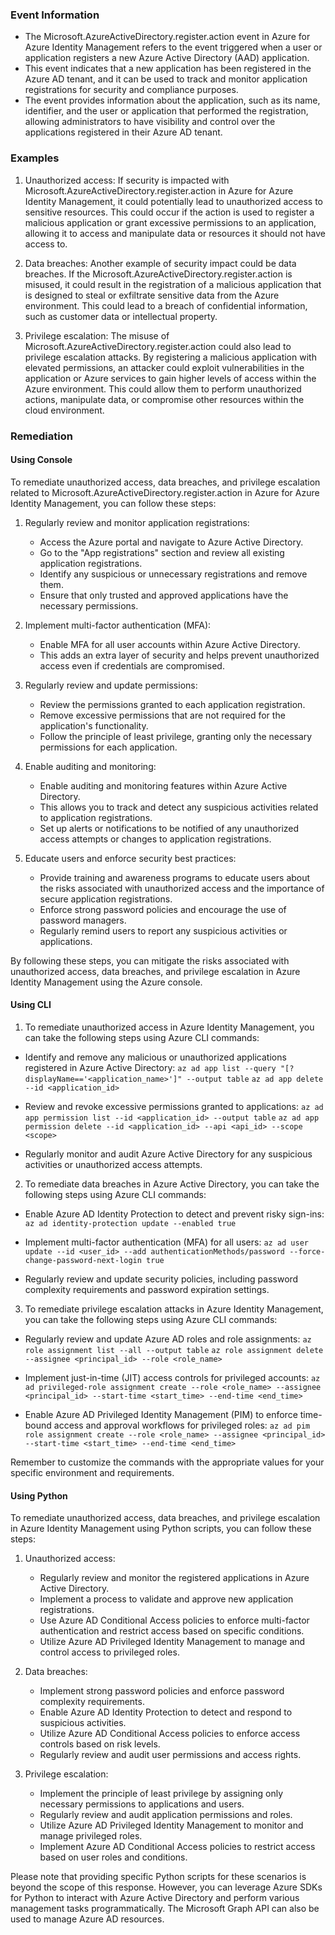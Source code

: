 
### Event Information

- The Microsoft.AzureActiveDirectory.register.action event in Azure for Azure Identity Management refers to the event triggered when a user or application registers a new Azure Active Directory (AAD) application.
- This event indicates that a new application has been registered in the Azure AD tenant, and it can be used to track and monitor application registrations for security and compliance purposes.
- The event provides information about the application, such as its name, identifier, and the user or application that performed the registration, allowing administrators to have visibility and control over the applications registered in their Azure AD tenant.


### Examples

1. Unauthorized access: If security is impacted with Microsoft.AzureActiveDirectory.register.action in Azure for Azure Identity Management, it could potentially lead to unauthorized access to sensitive resources. This could occur if the action is used to register a malicious application or grant excessive permissions to an application, allowing it to access and manipulate data or resources it should not have access to.

2. Data breaches: Another example of security impact could be data breaches. If the Microsoft.AzureActiveDirectory.register.action is misused, it could result in the registration of a malicious application that is designed to steal or exfiltrate sensitive data from the Azure environment. This could lead to a breach of confidential information, such as customer data or intellectual property.

3. Privilege escalation: The misuse of Microsoft.AzureActiveDirectory.register.action could also lead to privilege escalation attacks. By registering a malicious application with elevated permissions, an attacker could exploit vulnerabilities in the application or Azure services to gain higher levels of access within the Azure environment. This could allow them to perform unauthorized actions, manipulate data, or compromise other resources within the cloud environment.

### Remediation

#### Using Console

To remediate unauthorized access, data breaches, and privilege escalation related to Microsoft.AzureActiveDirectory.register.action in Azure for Azure Identity Management, you can follow these steps:

1. Regularly review and monitor application registrations:
   - Access the Azure portal and navigate to Azure Active Directory.
   - Go to the "App registrations" section and review all existing application registrations.
   - Identify any suspicious or unnecessary registrations and remove them.
   - Ensure that only trusted and approved applications have the necessary permissions.

2. Implement multi-factor authentication (MFA):
   - Enable MFA for all user accounts within Azure Active Directory.
   - This adds an extra layer of security and helps prevent unauthorized access even if credentials are compromised.

3. Regularly review and update permissions:
   - Review the permissions granted to each application registration.
   - Remove excessive permissions that are not required for the application's functionality.
   - Follow the principle of least privilege, granting only the necessary permissions for each application.

4. Enable auditing and monitoring:
   - Enable auditing and monitoring features within Azure Active Directory.
   - This allows you to track and detect any suspicious activities related to application registrations.
   - Set up alerts or notifications to be notified of any unauthorized access attempts or changes to application registrations.

5. Educate users and enforce security best practices:
   - Provide training and awareness programs to educate users about the risks associated with unauthorized access and the importance of secure application registrations.
   - Enforce strong password policies and encourage the use of password managers.
   - Regularly remind users to report any suspicious activities or applications.

By following these steps, you can mitigate the risks associated with unauthorized access, data breaches, and privilege escalation in Azure Identity Management using the Azure console.

#### Using CLI

1. To remediate unauthorized access in Azure Identity Management, you can take the following steps using Azure CLI commands:

- Identify and remove any malicious or unauthorized applications registered in Azure Active Directory:
  `az ad app list --query "[?displayName=='<application_name>']" --output table`
  `az ad app delete --id <application_id>`

- Review and revoke excessive permissions granted to applications:
  `az ad app permission list --id <application_id> --output table`
  `az ad app permission delete --id <application_id> --api <api_id> --scope <scope>`

- Regularly monitor and audit Azure Active Directory for any suspicious activities or unauthorized access attempts.

2. To remediate data breaches in Azure Active Directory, you can take the following steps using Azure CLI commands:

- Enable Azure AD Identity Protection to detect and prevent risky sign-ins:
  `az ad identity-protection update --enabled true`

- Implement multi-factor authentication (MFA) for all users:
  `az ad user update --id <user_id> --add authenticationMethods/password --force-change-password-next-login true`

- Regularly review and update security policies, including password complexity requirements and password expiration settings.

3. To remediate privilege escalation attacks in Azure Identity Management, you can take the following steps using Azure CLI commands:

- Regularly review and update Azure AD roles and role assignments:
  `az role assignment list --all --output table`
  `az role assignment delete --assignee <principal_id> --role <role_name>`

- Implement just-in-time (JIT) access controls for privileged accounts:
  `az ad privileged-role assignment create --role <role_name> --assignee <principal_id> --start-time <start_time> --end-time <end_time>`

- Enable Azure AD Privileged Identity Management (PIM) to enforce time-bound access and approval workflows for privileged roles:
  `az ad pim role assignment create --role <role_name> --assignee <principal_id> --start-time <start_time> --end-time <end_time>`

Remember to customize the commands with the appropriate values for your specific environment and requirements.

#### Using Python

To remediate unauthorized access, data breaches, and privilege escalation in Azure Identity Management using Python scripts, you can follow these steps:

1. Unauthorized access:
   - Regularly review and monitor the registered applications in Azure Active Directory.
   - Implement a process to validate and approve new application registrations.
   - Use Azure AD Conditional Access policies to enforce multi-factor authentication and restrict access based on specific conditions.
   - Utilize Azure AD Privileged Identity Management to manage and control access to privileged roles.

2. Data breaches:
   - Implement strong password policies and enforce password complexity requirements.
   - Enable Azure AD Identity Protection to detect and respond to suspicious activities.
   - Utilize Azure AD Conditional Access policies to enforce access controls based on risk levels.
   - Regularly review and audit user permissions and access rights.

3. Privilege escalation:
   - Implement the principle of least privilege by assigning only necessary permissions to applications and users.
   - Regularly review and audit application permissions and roles.
   - Utilize Azure AD Privileged Identity Management to monitor and manage privileged roles.
   - Implement Azure AD Conditional Access policies to restrict access based on user roles and conditions.

Please note that providing specific Python scripts for these scenarios is beyond the scope of this response. However, you can leverage Azure SDKs for Python to interact with Azure Active Directory and perform various management tasks programmatically. The Microsoft Graph API can also be used to manage Azure AD resources.

